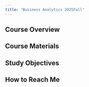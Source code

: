 ```yaml
---
title: "Business Analytics 2025Fall"
---
```


## Course Overview

## Course Materials


## Study Objectives


## How to Reach Me


